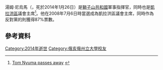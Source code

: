 湯姆·尼烏馬（{{Lang-en|'''Tom Nyuma'''}}，死於2014年1月26日）是[[獅子山共和國|獅子山共和國]]軍事指揮官，同時也是[[凱拉洪區|凱拉洪區]]議會主席<ref>[http://www.cocorioko.net/?p=53882 Tom Nyuma passes away] {{webarchive|url=https://web.archive.org/web/20140201222455/http://www.cocorioko.net/?p=53882 |date=2014-02-01 }}</ref>。他在2008年7月6日時當選成為凱拉洪區議會主席，同時作為反對黨的{{Link-en|塞拉利昂人民黨|Sierra Leone People's Party}}則獲得87%票數。

== 參考資料 ==
{{Reflist}}

{{DEFAULTSORT: Nyuma, Tom}}
[[Category:2014年逝世|Category:2014年逝世]]
[[Category:俄亥俄州立大學校友|Category:俄亥俄州立大學校友]]